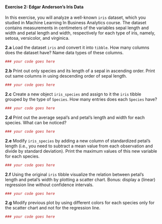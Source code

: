 #### Exercise 2: Edgar Anderson's Iris Data

In this exercise, you will analyze a well-known `iris` dataset, which you studied in Machine Learning In Business Analytics course. The dataset contains measurements in centimeters of the variables sepal length and width and petal length and width, respectively for each type of iris, namely, setosa, versicolor, and virginica.

__2.a__ Load the dataset `iris` and convert it into `tibble`. How many columns does the dataset have? Name data types of these columns.

```r

### your code goes here
```

__2.b__ Print out only species and its length of a sepal in ascending order. Print out same columns in using descending order of sepal length.

```r

### your code goes here

```

__2.c__ Create a new object `iris_species` and assign to it the `iris` tibble grouped by the type of `Species`. How many entries does each `Species` have?

```r

### your code goes here

```

__2.d__ Print out the average sepal's and petal's length and width for each species. What can be noticed?

```r

### your code goes here

```

__2.e__ Modify `iris_species` by adding a new column of standardized petal's length (i.e., you need to subtract a mean value from each observation and divide by standard deviation). Print the maximum values of this new variable for each species.

```r

### your code goes here

```

__2.f__ Using the original `iris` tibble visualize the relation between petal's length and petal's width by plotting a scatter chart. Bonus: display a (linear) regression line without confidence intervals.

```r

### your code goes here

```

__2.g__ Modify previous plot by using different colors for each species only for the scatter chart and not for the regression line.

```r

### your code goes here

```
